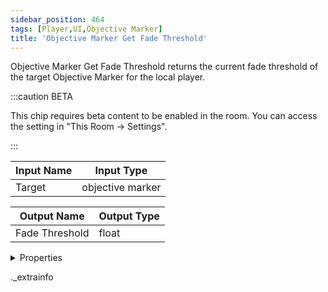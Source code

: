 ```yaml
---
sidebar_position: 464
tags: [Player,UI,Objective Marker]
title: 'Objective Marker Get Fade Threshold'
---
```


Objective Marker Get Fade Threshold returns the current fade threshold of the target Objective Marker for the local player.

:::caution BETA

This chip requires beta content to be enabled in the room. You can access the setting in "This Room -> Settings".

:::

<IChip uuid="6fe14d02-0382-4f94-a6ef-f3d414015e95" />

| Input Name | Input Type |
|-----------|-----------|
| Target | objective marker |

| Output Name | Output Type |
|-----------|-----------|
| Fade Threshold | float |


<details>
  <summary>Properties</summary>
  <div>
    <div>
    <table>
      <thead>
        <tr>
          <th>Room availability:</th>
          <th>Available everywhere</th>
        </tr>
        <tr>
          <th>Is beta required?</th>
          <th>Yes</th>
        </tr>
        <tr>
          <th>Is this chip a trolling risk?</th>
          <th>No</th>
        </tr>
        <tr>
          <th>Is this chip a role assignment risk?</th>
          <th>No</th>
        </tr>
        <tr>
          <th>Chip UUID</th>
          <th>6fe14d02-0382-4f94-a6ef-f3d414015e95</th>
        </tr>
      </thead>
    </table>
    </div>
  </div>
</details>

._extrainfo